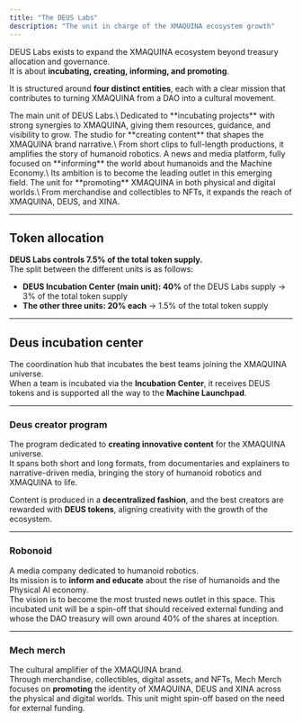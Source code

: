 ```yaml
---
title: "The DEUS Labs"
description: "The unit in charge of the XMAQUINA ecosystem growth"
---
```


DEUS Labs exists to expand the XMAQUINA ecosystem beyond treasury allocation and governance.\
It is about **incubating, creating, informing, and promoting**.

It is structured around **four distinct entities**, each with a clear mission that contributes to turning XMAQUINA from a DAO into a cultural movement.

<Card title="DEUS Incubation Center" icon="industry" href="/deus-labs/overview" cta="Learn more">
  The main unit of DEUS Labs.\
  Dedicated to **incubating projects** with strong synergies to XMAQUINA, giving them resources, guidance, and visibility to grow.
</Card>

<Columns cols={3}>
  <Card title="DEUS Creator Program" icon="video" href="/deus-labs/video" cta="Participate">
    The studio for **creating content** that shapes the XMAQUINA brand narrative.\
    From short clips to full-length productions, it amplifies the story of humanoid robotics.
  </Card>
  <Card title="Robonoid" icon="newspaper" href="/deus-labs/robonoid" cta="Learn more">
    A news and media platform, fully focused on **informing** the world about humanoids and the Machine Economy.\
    Its ambition is to become the leading outlet in this emerging field.
  </Card>
  <Card title="Mech Merch" icon="bag-shopping" href="/deus-labs/merch" cta="Discover">
    The unit for **promoting** XMAQUINA in both physical and digital worlds.\
    From merchandise and collectibles to NFTs, it expands the reach of XMAQUINA, DEUS, and XINA.
  </Card>
</Columns>

---

## Token allocation

**DEUS Labs controls 7.5% of the total token supply.**\
The split between the different units is as follows:

- **DEUS Incubation Center (main unit): 40%** of the DEUS Labs supply → 3% of the total token supply
- **The other three units: 20% each** → 1.5% of the total token supply

---

## Deus incubation center

The coordination hub that incubates the best teams joining the XMAQUINA universe.\
When a team is incubated via the **Incubation Center**, it receives DEUS tokens and is supported all the way to the **Machine Launchpad**.

---

### Deus creator program

The program dedicated to **creating innovative content** for the XMAQUINA universe.\
It spans both short and long formats, from documentaries and explainers to narrative-driven media,  bringing the story of humanoid robotics and XMAQUINA to life.

Content is produced in a **decentralized fashion**, and the best creators are rewarded with **DEUS tokens**, aligning creativity with the growth of the ecosystem.

---

### Robonoid

A media company dedicated to humanoid robotics. \
Its mission is to **inform and educate** about the rise of humanoids and the Physical AI economy.\
The vision is to become the most trusted news outlet in this space. This incubated unit will be a spin-off that should received external funding and whose the DAO treasury will own around 40% of the shares at inception. 

---

### Mech merch

The cultural amplifier of the XMAQUINA brand.\
Through merchandise, collectibles, digital assets, and NFTs, Mech Merch focuses on **promoting** the identity of XMAQUINA, DEUS and XINA across the physical and digital worlds. This unit might spin-off based on the need for external funding. 